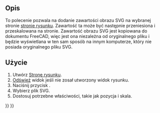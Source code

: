 <languages/>
{{Docnav/pl
|[[Drawing_Orthoviews/pl|Widok ortogoniczny]]
|[[Drawing_SpreadsheetView|Widok arkusza kalkulacyjnego]]
|[[Drawing_Workbench/pl|Środowisko pracy Kreślenie]]
|IconL=Drawing_Orthoviews.png
|IconC=Workbench_Drawing.svg
|IconR=Drawing_SpreadsheetView.png
}}

{{GuiCommand/pl
|Name=Drawing Symbol
|Name/pl=Drawing: Symbol
|Workbenches=[[Drawing_Workbench/pl|Kreślenie]]
|MenuLocation=Kreślenie → Symbol
|Shortcut=brak
}}

<span id="Description"></span>
==Opis==

To polecenie pozwala na dodanie zawartości obrazu SVG na wybranej stronie [[Drawing Landscape A3/pl|stronie rysunku]]. Zawartość ta może być następnie przeniesiona i przeskalowana na stronie. Zawartość obrazu SVG jest kopiowana do dokumentu FreeCAD, więc jest ona niezależna od oryginalnego pliku i będzie wyświetlana w ten sam sposób na innym komputerze, który nie posiada oryginalnego pliku SVG.

<span id="Usage"></span>
==Użycie==

# Utwórz [[Drawing Landscape A3/pl|Stronę rysunku]].
# [[Std_Refresh|Odśwież]] widok jeśli nie zosał utworzony widok rysunku.
# Naciśnij przycisk {{KEY|[[Image:Drawing Symbol.png|16px]] [[Drawing Symbol|Symbol rysunkowy]]}}.
# Wybierz plik SVG.
# Dostosuj potrzebne właściwości, takie jak pozycja i skala.
{{clear}}

{{Docnav/pl
|[[Drawing_Orthoviews/pl|Widok ortogoniczny]]
|[[Drawing_SpreadsheetView|Widok arkusza kalkulacyjnego]]
|[[Drawing_Workbench/pl|Środowisko pracy Kreślenie]]
|IconL=Drawing_Orthoviews.png
|IconC=Workbench_Drawing.svg
|IconR=Drawing_SpreadsheetView.png
}}

{{Drawing Tools navi{{#translation:}}}}
{{Userdocnavi{{#translation:}}}}